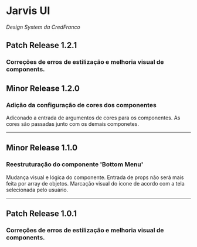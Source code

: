 
<Meta title="Home" />

# Jarvis UI
_Design System da CredFranco_

## Patch Release 1.2.1
### Correções de erros de estilização e melhoria visual de components.

## Minor Release 1.2.0
### Adição da configuração de cores dos componentes
  Adiconado a entrada de argumentos de cores para os componentes. As cores são passadas junto com os demais componetes.

***

## Minor Release 1.1.0
### Reestruturação do componente 'Bottom Menu'
 Mudança visual e lógica do componente. Entrada de props não será mais feita por array de objetos. Marcação visual do ícone de acordo com a tela selecionada pelo usuário.

***

## Patch Release 1.0.1
### Correções de erros de estilização e melhoria visual de components.
